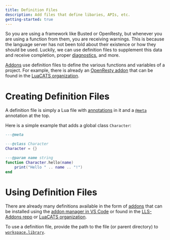 ```yaml
---
title: Definition Files
description: Add files that define libaries, APIs, etc.
getting-started: true
---
```


So you are using a framework like Busted or OpenResty, but whenever you are using a function from them, you are receiving warnings. This is because the language server has not been told about their existence or how they should be used. Luckily, we can use definition files to supplement this data and receive completion, proper [diagnostics](/wiki/diagnostics), and more.

[Addons](/wiki/addons) use definition files to define the various functions and variables of a project. For example, there is already an [OpenResty addon](https://github.com/LuaCATS/openresty) that can be found in the [LuaCATS organization](https://github.com/LuaCATS).

# Creating Definition Files
A definition file is simply a Lua file with [annotations](/wiki/annotations) in it and a [`@meta`](/wiki/annotations#meta) annotation at the top.

Here is a simple example that adds a global class `Character`:

```Lua
---@meta

---@class Character
Character = {}

---@param name string
function Character.hello(name)
    print("Hello " .. name .. "!")
end
```

# Using Definition Files
There are already many definitions available in the form of [addons](/wiki/addons) that can be installed using the [addon manager in VS Code](/wiki/addons#addon-manager) or found in the [LLS-Addons repo](https://github.com/LuaLS/LLS-Addons) or [LuaCATS organization](https://github.com/LuaCATS).

To use a definition file, provide the path to the file (or parent directory) to [`workspace.library`](/wiki/settings#workspacelibrary).
